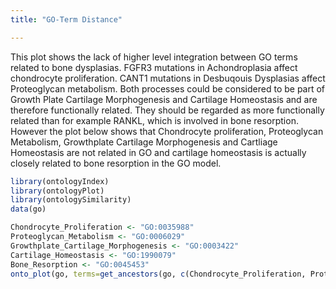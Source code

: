 ```yaml
---
title: "GO-Term Distance"

---
```

This plot shows the lack of higher level integration between GO terms related to bone dysplasias. FGFR3 mutations in Achondroplasia affect chondrocyte proliferation. CANT1 mutations in Desbuqouis Dysplasias affect Proteoglycan metabolism. Both processes could be considered to be part of Growth Plate Cartilage Morphogenesis and Cartilage Homeostasis and are therefore functionally related. They should be regarded as more functionally related than for example RANKL, which is involved in bone resorption. However the plot below shows that Chondrocyte proliferation, Proteoglycan Metabolism, Growthplate Cartilage Morphogenesis and Cartliage Homeostasis are not related in GO and cartilage homeostasis is actually closely related to bone resorption in the GO model. 
```r
library(ontologyIndex)
library(ontologyPlot)
library(ontologySimilarity)
data(go)

Chondrocyte_Proliferation <- "GO:0035988"
Proteoglycan_Metabolism <- "GO:0006029"
Growthplate_Cartilage_Morphogenesis <- "GO:0003422"
Cartilage_Homeostasis <- "GO:1990079"
Bone_Resorption <- "GO:0045453"
onto_plot(go, terms=get_ancestors(go, c(Chondrocyte_Proliferation, Proteoglycan_Metabolism, Growthplate_Cartilage_Morphogenesis, Cartilage_Homeostasis, Bone_Resorption)))
```